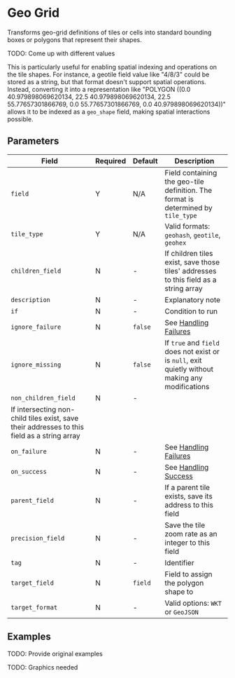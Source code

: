
# Geo Grid

<Synopsis>
Transforms geo-grid definitions of tiles or cells into standard bounding boxes or polygons that represent their shapes.
</Synopsis>

TODO: Come up with different values

This is particularly useful for enabling spatial indexing and operations on the tile shapes. For instance, a geotile field value like "4/8/3" could be stored as a string, but that format doesn't support spatial operations. Instead, converting it into a representation like "POLYGON ((0.0 40.979898069620134, 22.5 40.979898069620134, 22.5 55.77657301866769, 0.0 55.77657301866769, 0.0 40.979898069620134))" allows it to be indexed as a `geo_shape` field, making spatial interactions possible.

## Parameters

|Field|Required|Default|Description|
|---|---|---|---|
|`field`|Y|N/A|Field containing the geo-tile definition. The format is determined by `tile_type`|
|`tile_type`|Y|N/A|Valid formats: `geohash`, `geotile`, `geohex`|
|`children_field`|N|-|If children tiles exist, save those tiles' addresses to this field as a string array|
|`description`|N|-|Explanatory note|
|`if`|N|-|Condition to run|
|`ignore_failure`|N|`false`|See [Handling Failures](../handling-failures.mdx)|
|`ignore_missing`|N|`false`|If `true` and `field` does not exist or is `null`, exit quietly without making any modifications|
|`non_children_field`|N|-|
If intersecting non-child tiles exist, save their addresses to this field as a string array|
|`on_failure`|N|-|See [Handling Failures](../handling-failures.mdx)|
|`on_success`|N|-|See [Handling Success](../handling-success.mdx)|
|`parent_field`|N|-|If a parent tile exists, save its address to this field|
|`precision_field`|N|-|Save the tile zoom rate as an integer to this field|
|`tag`|N|-|Identifier|
|`target_field`|N|`field`|Field to assign the polygon shape to|
|`target_format`|N|-|Valid options: `WKT` or `GeoJSON`|

## Examples

TODO: Provide original examples

TODO: Graphics needed
